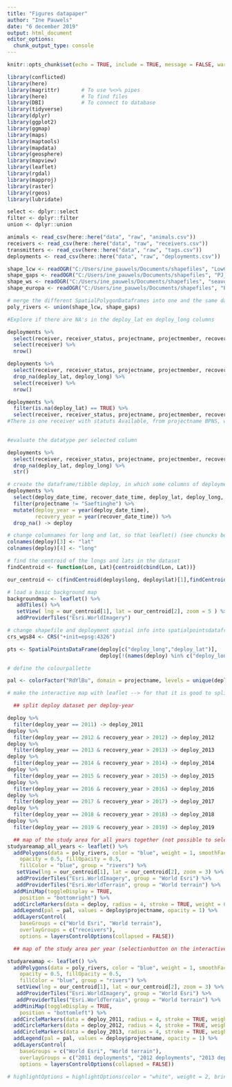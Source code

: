```yaml
---
title: "Figures datapaper"
author: "Ine Pauwels"
date: "6 december 2019"
output: html_document
editor_options: 
  chunk_output_type: console
---
```


```r
knitr::opts_chunk$set(echo = TRUE, include = TRUE, message = FALSE, warning = FALSE, fig.show = "asis")

```

```r
library(conflicted)
library(here)
library(magrittr)       # To use %<>% pipes
library(here)           # To find files
library(DBI)            # To connect to database
library(tidyverse)
library(dplyr)
library(ggplot2)
library(ggmap)
library(maps)
library(maptools)
library(mapdata)
library(geosphere)
library(mapview)
library(leaflet)
library(rgdal)
library(mapproj)
library(raster)
library(rgeos)
library(lubridate)

select <- dplyr::select
filter <- dplyr::filter
union <- dplyr::union
```

```r
animals <- read_csv(here::here("data", "raw", "animals.csv"))
receivers <- read_csv(here::here("data", "raw", "receivers.csv"))
transmitters <- read_csv(here::here("data", "raw", "tags.csv"))
deployments <- read_csv(here::here("data", "raw", "deployments.csv"))

shape_lcw <- readOGR("C:/Users/ine_pauwels/Documents/shapefiles", "LowCountries_Water_2004") #shapefile met waterlopen lage landen
shape_gaps <- readOGR("C:/Users/ine_pauwels/Documents/shapefiles", "PJ_ontbrekende_stukken_reduced") #shapefile met ontbrekende stukken water
shape_ws <- readOGR("C:/Users/ine_pauwels/Documents/shapefiles", "seavox_sea_area_polygons_v13") #shapefile water westerschelde
shape_europa <- readOGR("C:/Users/ine_pauwels/Documents/shapefiles", "Europa_landen_WGS1984") #shapefile landen europa
```

```r

# merge the different SpatialPolygonDataframes into one and the same dataframe
poly_rivers <- union(shape_lcw, shape_gaps)

```


```r

#Explore if there are NA's in the deploy_lat en deploy_long columns

deployments %>% 
  select(receiver, receiver_status, projectname, projectmember, recover_date_time, deploy_lat, deploy_long, deploy_date_time, deployment_type, recover_date_time, recover_lat, recover_long) %>%
  select(receiver) %>%
  nrow()

deployments %>% 
  select(receiver, receiver_status, projectname, projectmember, recover_date_time, deploy_lat, deploy_long, deploy_date_time, deployment_type, recover_date_time, recover_lat, recover_long) %>%
  drop_na(deploy_lat, deploy_long) %>%
  select(receiver) %>%
  nrow()

deployments %>% 
  filter(is.na(deploy_lat) == TRUE) %>%
  select(receiver, receiver_status, projectname, projectmember, recover_date_time, deploy_lat, deploy_long, deploy_date_time, deployment_type, recover_date_time, recover_lat, recover_long)
#There is one receiver with statuts Available, from projectname BPNS, which has a NA for deploy_lat and deploy_long. We can further remove this line from the data when making maps of receiver locations
  

#evaluate the datatype per selected column

deployments %>%
  select(receiver, receiver_status, projectname, projectmember, recover_date_time, deploy_lat, deploy_long, deploy_date_time, deployment_type, recover_date_time, recover_lat, recover_long) %>%
  drop_na(deploy_lat, deploy_long) %>%
  str()

```


```r

# create the dataframe/tibble deploy, in which some columns of deployments are selected and years are taken from the deploy and recovery dates.
deployments %>% 
  select(deploy_date_time, recover_date_time, deploy_lat, deploy_long, projectname) %>%
  filter(projectname != "Saeftinghe") %>%
  mutate(deploy_year = year(deploy_date_time),
         recovery_year = year(recover_date_time)) %>%
  drop_na() -> deploy

# change columnames for long and lat, so that leaflet() (see chuncks below) can read it automatically
colnames(deploy)[3] <- "lat"
colnames(deploy)[4] <- "long"
```

```r

# find the centroid of the longs and lats in the dataset
findCentroid <- function(Lon, Lat){centroid(cbind(Lon, Lat))}

our_centroid <- c(findCentroid(deploy$long, deploy$lat)[1],findCentroid(deploy$long, deploy$lat)[2])

```


```r

# load a basic background map
backgroundmap <- leaflet() %>% 
   addTiles() %>% 
   setView( lng = our_centroid[1], lat = our_centroid[2], zoom = 5 ) %>% 
   addProviderTiles("Esri.WorldImagery")

# change shapefile and deployment spatial info into spatialpointsdataframe for plotting on leaflet background map
crs_wgs84 <- CRS("+init=epsg:4326")

pts <- SpatialPointsDataFrame(deploy[c("deploy_long","deploy_lat")], 
                              deploy[!(names(deploy) %in% c("deploy_long","deploy_lat"))], proj4string = crs_wgs84)

# define the colourpallette 

pal <- colorFactor("RdYlBu", domain = projectname, levels = unique(deploy$projectname))

# make the interactive map with leaflet --> for that it is good to split the deploy dataset per year, map the receivers in different layers per year and let the user control what year he/she wants to view on the map

  ## split deploy dataset per deploy-year

deploy %>%
  filter(deploy_year == 2011) -> deploy_2011
deploy %>%
  filter(deploy_year == 2012 & recovery_year > 2012) -> deploy_2012
deploy %>%
  filter(deploy_year == 2013 & recovery_year > 2013) -> deploy_2013
deploy %>%
  filter(deploy_year == 2014 & recovery_year > 2014) -> deploy_2014
deploy %>%
  filter(deploy_year == 2015 & recovery_year > 2015) -> deploy_2015
deploy %>%
  filter(deploy_year == 2016 & recovery_year > 2016) -> deploy_2016
deploy %>%
  filter(deploy_year == 2017 & recovery_year > 2017) -> deploy_2017
deploy %>%
  filter(deploy_year == 2018 & recovery_year > 2018) -> deploy_2018
deploy %>%
  filter(deploy_year == 2019 & recovery_year > 2019) -> deploy_2019

  ## map of the study area for all years together (not possible to select per year)
studyareamap_all_years <- leaflet() %>% 
  addPolygons(data = poly_rivers, color = "blue", weight = 1, smoothFactor = 0.5,
    opacity = 0.5, fillOpacity = 0.5,
    fillColor = "blue", group = "rivers") %>%
   setView(lng = our_centroid[1], lat = our_centroid[2], zoom = 3) %>% 
   addProviderTiles("Esri.WorldImagery", group = "World Esri") %>%
   addProviderTiles("Esri.WorldTerrain", group = "World terrain") %>%
  addMiniMap(toggleDisplay = TRUE,
    position = "bottomright") %>%
  addCircleMarkers(data = deploy, radius = 4, stroke = TRUE, weight = 0.5, color = "black", fill = TRUE, fillColor = ~pal(projectname), fillOpacity = 0.3, group = "receivers")%>%
  addLegend(pal = pal, values = deploy$projectname, opacity = 1) %>%
  addLayersControl(
    baseGroups = c("World Esri", "World terrain"),
    overlayGroups = c("receivers"),
    options = layersControlOptions(collapsed = FALSE)) 

  ## map of the study area per year (selectionbutton on the interactive map)

studyareamap <- leaflet() %>% 
  addPolygons(data = poly_rivers, color = "blue", weight = 1, smoothFactor = 0.5,
    opacity = 0.5, fillOpacity = 0.5,
    fillColor = "blue", group = "rivers") %>%
   setView(lng = our_centroid[1], lat = our_centroid[2], zoom = 3) %>% 
   addProviderTiles("Esri.WorldImagery", group = "World Esri") %>%
   addProviderTiles("Esri.WorldTerrain", group = "World terrain") %>%
  addMiniMap(toggleDisplay = TRUE,
    position = "bottomleft") %>%
  addCircleMarkers(data = deploy_2011, radius = 4, stroke = TRUE, weight = 0.5, color = "black", fill = TRUE, fillColor = ~pal(projectname), fillOpacity = 0.6, group = "2011 deployments")%>%
  addCircleMarkers(data = deploy_2012, radius = 4, stroke = TRUE, weight = 0.5, color = "black", fill = TRUE, fillColor = ~pal(projectname), fillOpacity = 0.6, group = "2012 deployments")%>%
  addCircleMarkers(data = deploy_2013, radius = 4, stroke = TRUE, weight = 0.5, color = "black", fill = TRUE, fillColor = ~pal(projectname), fillOpacity = 0.6, group = "2013 deployments")%>% addCircleMarkers(data = deploy_2014, radius = 4, stroke = TRUE, weight = 0.5, color = "black", fill = TRUE, fillColor = ~pal(projectname), fillOpacity = 0.6, group = "2014 deployments")%>% addCircleMarkers(data = deploy_2015, radius = 4, stroke = TRUE, weight = 0.5, color = "black", fill = TRUE, fillColor = ~pal(projectname), fillOpacity = 0.6, group = "2015 deployments")%>% addCircleMarkers(data = deploy_2016, radius = 4, stroke = TRUE, weight = 0.5, color = "black", fill = TRUE, fillColor = ~pal(projectname), fillOpacity = 0.6, group = "2016 deployments")%>% addCircleMarkers(data = deploy_2017, radius = 4, stroke = TRUE, weight = 0.5, color = "black", fill = TRUE, fillColor = ~pal(projectname), fillOpacity = 0.6, group = "2017 deployments")%>% addCircleMarkers(data = deploy_2018, radius = 4, stroke = TRUE, weight = 0.5, color = "black", fill = TRUE, fillColor = ~pal(projectname), fillOpacity = 0.6, group = "2018 deployments")%>%
  addLegend(pal = pal, values = deploy$projectname, opacity = 1) %>%
  addLayersControl(
    baseGroups = c("World Esri", "World terrain"),
    overlayGroups = c("2011 deployments", "2012 deployments", "2013 deployments", "2014 deployments", "2015 deployments", "2016 deployments", "2017 deployments", "2018 deployments"),
    options = layersControlOptions(collapsed = FALSE))

# highlightOptions = highlightOptions(color = "white", weight = 2, bringToFront = TRUE)

```


